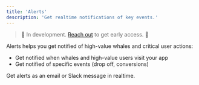 ```yaml
---
title: 'Alerts'
description: 'Get realtime notifications of key events.'
---
```


> 🚧 In development. <a href="https://cal.com/formo/30min">Reach out</a> to get early access. 🚧

Alerts helps you get notified of high-value whales and critical user actions:
- Get notified when whales and high-value users visit your app
- Get notified of specific events (drop off, conversions)

Get alerts as an email or Slack message in realtime.